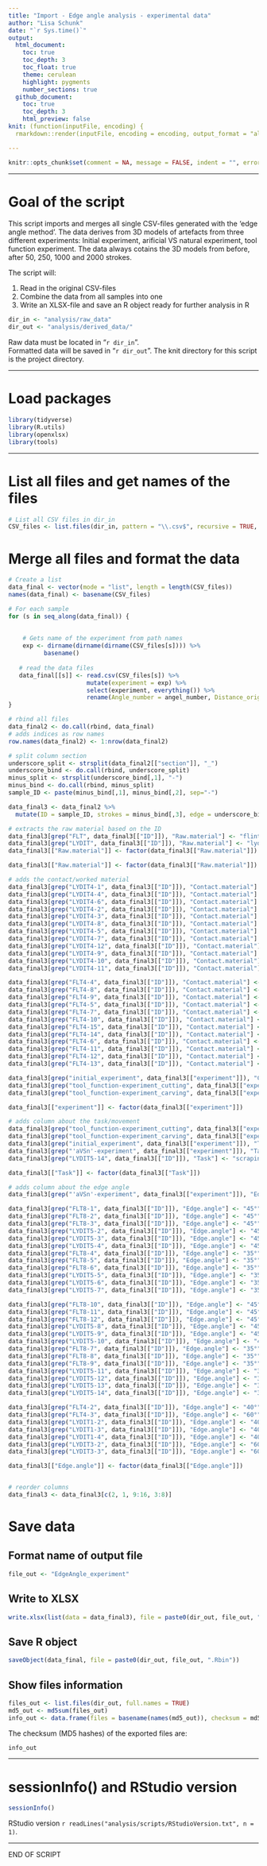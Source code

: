 ```yaml
---
title: "Import - Edge angle analysis - experimental data"
author: "Lisa Schunk"
date: "`r Sys.time()`"
output:
  html_document:
    toc: true
    toc_depth: 3
    toc_float: true
    theme: cerulean
    highlight: pygments
    number_sections: true
  github_document: 
    toc: true
    toc_depth: 3
    html_preview: false
knit: (function(inputFile, encoding) {
  rmarkdown::render(inputFile, encoding = encoding, output_format = "all", knit_root_dir = rprojroot::find_rstudio_root_file()) })

---
```


```r
knitr::opts_chunk$set(comment = NA, message = FALSE, indent = "", error = TRUE)
```


---

# Goal of the script
This script imports and merges all single CSV-files generated with the 'edge angle method'. The data derives from 3D models of artefacts from three different experiments: Initial experiment, arificial VS natural experiment, tool function experiment. The data always cotains the 3D models from before, after 50, 250, 1000 and 2000 strokes.

The script will:

1. Read in the original CSV-files   
2. Combine the data from all samples into one 
3. Write an XLSX-file and save an R object ready for further analysis in R 



```r
dir_in <- "analysis/raw_data"
dir_out <- "analysis/derived_data/"
```


Raw data must be located in "`r dir_in`".  
Formatted data will be saved in "`r dir_out`".
The knit directory for this script is the project directory.

---


# Load packages
```r
library(tidyverse)
library(R.utils)
library(openxlsx)
library(tools)
```


---


# List all files and get names of the files  
```r
# List all CSV files in dir_in
CSV_files <- list.files(dir_in, pattern = "\\.csv$", recursive = TRUE, full.names = TRUE)

```



# Merge all files and format the data 
```r
# Create a list 
data_final <- vector(mode = "list", length = length(CSV_files)) 
names(data_final) <- basename(CSV_files)

# For each sample
for (s in seq_along(data_final)) {
  
      
    # Gets name of the experiment from path names 
    exp <- dirname(dirname(dirname(CSV_files[s]))) %>%
          basename()
    
   # read the data files
   data_final[[s]] <- read.csv(CSV_files[s]) %>% 
                      mutate(experiment = exp) %>% 
                      select(experiment, everything()) %>% 
                      rename(Angle_number = angel_number, Distance_origin = dist.to.origin.on.curve..mm., Segment = segment.on.section..mm.,Three_point = angle.1..3.points...degree., Two_lines = angle.2..2.constructed.lines...degree., Best_fit = angle.3..2.BestFit.lines...degree.)
}

# rbind all files 
data_final2 <- do.call(rbind, data_final)
# adds indices as row names 
row.names(data_final2) <- 1:nrow(data_final2)

# split column section
underscore_split <- strsplit(data_final2[["section"]], "_")
underscore_bind <- do.call(rbind, underscore_split)
minus_split <- strsplit(underscore_bind[,1], "-")
minus_bind <- do.call(rbind, minus_split)
sample_ID <- paste(minus_bind[,1], minus_bind[,2], sep="-")

data_final3 <- data_final2 %>% 
  mutate(ID = sample_ID, strokes = minus_bind[,3], edge = underscore_bind[,2], sec = underscore_bind[,4])

# extracts the raw material based on the ID
data_final3[grep("FLT", data_final3[["ID"]]), "Raw.material"] <- "flint"
data_final3[grep("LYDIT", data_final3[["ID"]]), "Raw.material"] <- "lydite"
data_final3[["Raw.material"]] <- factor(data_final3[["Raw.material"]])

data_final3[["Raw.material"]] <- factor(data_final3[["Raw.material"]])

# adds the contact/worked material
data_final3[grep("LYDIT4-1", data_final3[["ID"]]), "Contact.material"] <- "pork skin"
data_final3[grep("LYDIT4-4", data_final3[["ID"]]), "Contact.material"] <- "pork skin"
data_final3[grep("LYDIT4-6", data_final3[["ID"]]), "Contact.material"] <- "pork skin"
data_final3[grep("LYDIT4-2", data_final3[["ID"]]), "Contact.material"] <- "bone plate"
data_final3[grep("LYDIT4-3", data_final3[["ID"]]), "Contact.material"] <- "bone plate"
data_final3[grep("LYDIT4-8", data_final3[["ID"]]), "Contact.material"] <- "bone plate"
data_final3[grep("LYDIT4-5", data_final3[["ID"]]), "Contact.material"] <- "bos scapula"
data_final3[grep("LYDIT4-7", data_final3[["ID"]]), "Contact.material"] <- "bos scapula"
data_final3[grep("LYDIT4-12", data_final3[["ID"]]), "Contact.material"] <- "bos scapula"
data_final3[grep("LYDIT4-9", data_final3[["ID"]]), "Contact.material"] <- "skin pad"
data_final3[grep("LYDIT4-10", data_final3[["ID"]]), "Contact.material"] <- "skin pad"
data_final3[grep("LYDIT4-11", data_final3[["ID"]]), "Contact.material"] <- "skin pad"

data_final3[grep("FLT4-4", data_final3[["ID"]]), "Contact.material"] <- "pork skin"
data_final3[grep("FLT4-8", data_final3[["ID"]]), "Contact.material"] <- "pork skin"
data_final3[grep("FLT4-9", data_final3[["ID"]]), "Contact.material"] <- "pork skin"
data_final3[grep("FLT4-5", data_final3[["ID"]]), "Contact.material"] <- "bone plate"
data_final3[grep("FLT4-7", data_final3[["ID"]]), "Contact.material"] <- "bone plate"
data_final3[grep("FLT4-10", data_final3[["ID"]]), "Contact.material"] <- "bone plate"
data_final3[grep("FLT4-15", data_final3[["ID"]]), "Contact.material"] <- "bos scapula"
data_final3[grep("FLT4-14", data_final3[["ID"]]), "Contact.material"] <- "bos scapula"
data_final3[grep("FLT4-6", data_final3[["ID"]]), "Contact.material"] <- "bos scapula"
data_final3[grep("FLT4-11", data_final3[["ID"]]), "Contact.material"] <- "skin pad"
data_final3[grep("FLT4-12", data_final3[["ID"]]), "Contact.material"] <- "skin pad"
data_final3[grep("FLT4-13", data_final3[["ID"]]), "Contact.material"] <- "skin pad"

data_final3[grep("initial_experiment", data_final3[["experiment"]]), "Contact.material"] <- "bone plate"
data_final3[grep("tool_function-experiment_cutting", data_final3[["experiment"]]), "Contact.material"] <- "bone plate"
data_final3[grep("tool_function-experiment_carving", data_final3[["experiment"]]), "Contact.material"] <- "bone plate"

data_final3[["experiment"]] <- factor(data_final3[["experiment"]])

# adds column about the task/movement 
data_final3[grep("tool_function-experiment_cutting", data_final3[["experiment"]]), "Task"] <- "cutting"
data_final3[grep("tool_function-experiment_carving", data_final3[["experiment"]]), "Task"] <- "carving"
data_final3[grep("initial_experiment", data_final3[["experiment"]]), "Task"] <- "cutting"
data_final3[grep("'aVSn'-experiment", data_final3[["experiment"]]), "Task"] <- "cutting"
data_final3[grep("LYDIT5-14", data_final3[["ID"]]), "Task"] <- "scraping"

data_final3[["Task"]] <- factor(data_final3[["Task"]])

# adds column about the edge angle 
data_final3[grep("'aVSn'-experiment", data_final3[["experiment"]]), "Edge.angle"] <- "60°"

data_final3[grep("FLT8-1", data_final3[["ID"]]), "Edge.angle"] <- "45°"
data_final3[grep("FLT8-2", data_final3[["ID"]]), "Edge.angle"] <- "45°"
data_final3[grep("FLT8-3", data_final3[["ID"]]), "Edge.angle"] <- "45°"
data_final3[grep("LYDIT5-2", data_final3[["ID"]]), "Edge.angle"] <- "45°"
data_final3[grep("LYDIT5-3", data_final3[["ID"]]), "Edge.angle"] <- "45°"
data_final3[grep("LYDIT5-4", data_final3[["ID"]]), "Edge.angle"] <- "45°"
data_final3[grep("FLT8-4", data_final3[["ID"]]), "Edge.angle"] <- "35°"
data_final3[grep("FLT8-5", data_final3[["ID"]]), "Edge.angle"] <- "35°"
data_final3[grep("FLT8-6", data_final3[["ID"]]), "Edge.angle"] <- "35°"
data_final3[grep("LYDIT5-5", data_final3[["ID"]]), "Edge.angle"] <- "35°"
data_final3[grep("LYDIT5-6", data_final3[["ID"]]), "Edge.angle"] <- "35°"
data_final3[grep("LYDIT5-7", data_final3[["ID"]]), "Edge.angle"] <- "35°"

data_final3[grep("FLT8-10", data_final3[["ID"]]), "Edge.angle"] <- "45°"
data_final3[grep("FLT8-11", data_final3[["ID"]]), "Edge.angle"] <- "45°"
data_final3[grep("FLT8-12", data_final3[["ID"]]), "Edge.angle"] <- "45°"
data_final3[grep("LYDIT5-8", data_final3[["ID"]]), "Edge.angle"] <- "45°"
data_final3[grep("LYDIT5-9", data_final3[["ID"]]), "Edge.angle"] <- "45°"
data_final3[grep("LYDIT5-10", data_final3[["ID"]]), "Edge.angle"] <- "45°"
data_final3[grep("FLT8-7", data_final3[["ID"]]), "Edge.angle"] <- "35°"
data_final3[grep("FLT8-8", data_final3[["ID"]]), "Edge.angle"] <- "35°"
data_final3[grep("FLT8-9", data_final3[["ID"]]), "Edge.angle"] <- "35°"
data_final3[grep("LYDIT5-11", data_final3[["ID"]]), "Edge.angle"] <- "35°"
data_final3[grep("LYDIT5-12", data_final3[["ID"]]), "Edge.angle"] <- "35°"
data_final3[grep("LYDIT5-13", data_final3[["ID"]]), "Edge.angle"] <- "35°"
data_final3[grep("LYDIT5-14", data_final3[["ID"]]), "Edge.angle"] <- "35°"

data_final3[grep("FLT4-2", data_final3[["ID"]]), "Edge.angle"] <- "40°"
data_final3[grep("FLT4-3", data_final3[["ID"]]), "Edge.angle"] <- "60°"
data_final3[grep("LYDIT1-2", data_final3[["ID"]]), "Edge.angle"] <- "40°"
data_final3[grep("LYDIT1-3", data_final3[["ID"]]), "Edge.angle"] <- "40°"
data_final3[grep("LYDIT1-4", data_final3[["ID"]]), "Edge.angle"] <- "40°"
data_final3[grep("LYDIT3-2", data_final3[["ID"]]), "Edge.angle"] <- "60°"
data_final3[grep("LYDIT3-3", data_final3[["ID"]]), "Edge.angle"] <- "60°"

data_final3[["Edge.angle"]] <- factor(data_final3[["Edge.angle"]])


# reorder columns
data_final3 <- data_final3[c(2, 1, 9:16, 3:8)]

```



# Save data
## Format name of output file
```r
file_out <- "EdgeAngle_experiment"
```


## Write to XLSX
```r
write.xlsx(list(data = data_final3), file = paste0(dir_out, file_out, ".xlsx")) 
```


## Save R object
```r
saveObject(data_final, file = paste0(dir_out, file_out, ".Rbin"))
```


## Show files information
```r
files_out <- list.files(dir_out, full.names = TRUE)
md5_out <- md5sum(files_out)
info_out <- data.frame(files = basename(names(md5_out)), checksum = md5_out, row.names = NULL)
```

The checksum (MD5 hashes) of the exported files are:  
```r
info_out
```


---

# sessionInfo() and RStudio version

```r
sessionInfo()
```

RStudio version `r readLines("analysis/scripts/RStudioVersion.txt", n = 1)`.


---


END OF SCRIPT
